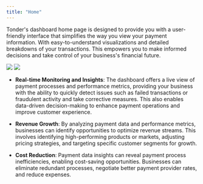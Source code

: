 ```yaml
---
title: "Home"
---
```


Tonder's dashboard home page is designed to provide you with a user-friendly interface that simplifies the way you view your payment information. With easy-to-understand visualizations and detailed breakdowns of your transactions. This empowers you to make informed decisions and take control of your business's financial future.

<Frame><img src="images/dashboard/dashboard-home.png" /></Frame>

<img src="images/dashboard/dashboard-home.png" />

- **Real-time Monitoring and Insights**: The dashboard offers a live view of payment processes and performance metrics, providing your business with the ability to quickly detect issues such as failed transactions or fraudulent activity and take corrective measures. This also enables data-driven decision-making to enhance payment operations and improve customer experience.

- **Revenue Growth**: By analyzing payment data and performance metrics, businesses can identify opportunities to optimize revenue streams. This involves identifying high-performing products or markets, adjusting pricing strategies, and targeting specific customer segments for growth.

- **Cost Reduction**: Payment data insights can reveal payment process inefficiencies, enabling cost-saving opportunities. Businesses can eliminate redundant processes, negotiate better payment provider rates, and reduce expenses.